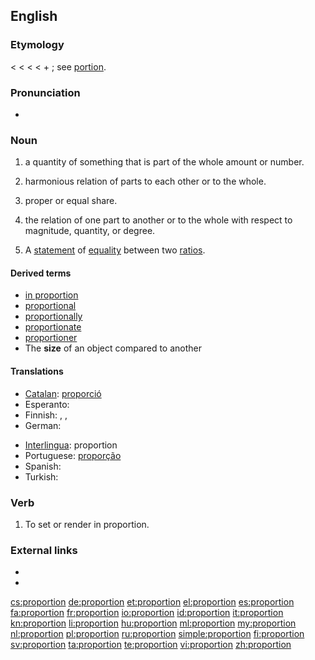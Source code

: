 ==English==

===Etymology===
< {{etyl|enm}} {{term|proporcion}} < {{etyl|fro}} {{term|proportion|lang=fro}} < {{etyl|la}} {{term|proportio||comparative relation, proportion, symmetry, analogy}} < {{term|pro||for, before}} + {{term|portio||share, part}}; see [[portion]].

===Pronunciation===
* {{audio|en-us-proportion.ogg|Audio (US)}}

===Noun===
{{en-noun|s|-}}

# {{countable}} a quantity of something that is part of the whole amount or number.
# {{uncountable}} harmonious relation of parts to each other or to the whole.
# {{countable}} proper or equal share.
# {{uncountable}} the relation of one part to another or to the whole with respect to magnitude, quantity, or degree.
# {{context|mathematics|countable}} A [[statement]] of [[equality]] between two [[ratio]]s.

====Derived terms====
* [[in proportion]]
* [[proportional]]
* [[proportionally]]
* [[proportionate]]
* [[proportioner]]
*   The '''size''' of an object compared to another

====Translations====
{{trans-top}}
* [[Catalan]]: [[proporció]] {{f}}
* Esperanto: {{t|eo|proporcio}}
* Finnish: {{t+|fi|osa}}, {{t+|fi|osuus}}, {{t+|fi|suhde}}
* German: {{t+|de|Proportion|f}}
{{trans-mid}}
* [[Interlingua]]: proportion
* Portuguese: [[proporção]] {{f}}
* Spanish: {{t+|es|proporción|f}}
* Turkish: {{t|tr|orantı}}
{{trans-bottom}}

===Verb===
{{en-verb}}

# {{art}} To set or render in proportion.

===External links===
* {{R:Webster 1913}}
* {{R:Century 1911}}

[[cs:proportion]]
[[de:proportion]]
[[et:proportion]]
[[el:proportion]]
[[es:proportion]]
[[fa:proportion]]
[[fr:proportion]]
[[io:proportion]]
[[id:proportion]]
[[it:proportion]]
[[kn:proportion]]
[[li:proportion]]
[[hu:proportion]]
[[ml:proportion]]
[[my:proportion]]
[[nl:proportion]]
[[pl:proportion]]
[[ru:proportion]]
[[simple:proportion]]
[[fi:proportion]]
[[sv:proportion]]
[[ta:proportion]]
[[te:proportion]]
[[vi:proportion]]
[[zh:proportion]]